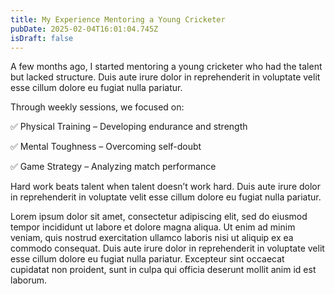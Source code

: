 ```yaml
---
title: My Experience Mentoring a Young Cricketer
pubDate: 2025-02-04T16:01:04.745Z
isDraft: false
---
```


A few months ago, I started mentoring a young cricketer who had the talent but lacked structure. Duis aute irure dolor in reprehenderit in voluptate velit esse cillum dolore eu fugiat nulla pariatur.

<PostImage src="/cricketer.jpeg" caption="Somewhere, something incredible is waiting to be known." isFullWidth={true} photographerName="Samarth Shirke" photographerLink="https://unsplash.com/@samarth_shirke" />

Through weekly sessions, we focused on:

✅ Physical Training – Developing endurance and strength

✅ Mental Toughness – Overcoming self-doubt

✅ Game Strategy – Analyzing match performance

<Quote author="Tim Notke">
  Hard work beats talent when talent doesn’t work hard. Duis aute irure dolor in
  reprehenderit in voluptate velit esse cillum dolore eu fugiat nulla pariatur.
</Quote>

Lorem ipsum dolor sit amet, consectetur adipiscing elit, sed do eiusmod tempor incididunt ut labore et dolore magna aliqua. Ut enim ad minim veniam, quis nostrud exercitation ullamco laboris nisi ut aliquip ex ea commodo consequat. Duis aute irure dolor in reprehenderit in voluptate velit esse cillum dolore eu fugiat nulla pariatur. Excepteur sint occaecat cupidatat non proident, sunt in culpa qui officia deserunt mollit anim id est laborum.
